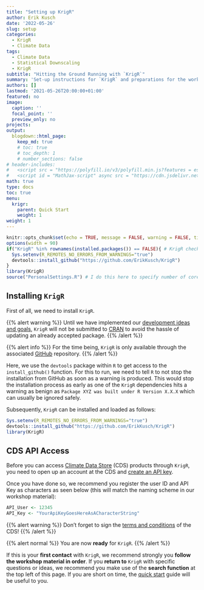 ```yaml
---
title: "Setting up KrigR"
author: Erik Kusch
date: '2022-05-26'
slug: setup
categories:
  - KrigR
  - Climate Data
tags:
  - Climate Data
  - Statistical Downscaling
  - KrigR
subtitle: "Hitting the Ground Running with `KrigR`"
summary: 'Set-up instructions for `KrigR` and preparations for the workshop.'
authors: []
lastmod: '2021-05-26T20:00:00+01:00'
featured: no
image:
  caption: ''
  focal_point: ''
  preview_only: no
projects: 
output:
  blogdown::html_page:
    keep_md: true
    # toc: true
    # toc_depth: 1
    # number_sections: false
# header-includes:
#   <script src = "https://polyfill.io/v3/polyfill.min.js?features = es6"></script>
#   <script id = "MathJax-script" async src = "https://cdn.jsdelivr.net/npm/mathjax@3/es5/tex-mml-chtml.js"></script>
math: true
type: docs
toc: true 
menu:
  krigr:
    parent: Quick Start
    weight: 1
weight: 1
---
```


```r
knitr::opts_chunk$set(echo = TRUE, message = FALSE, warning = FALSE, tidy='styler', tidy.opts=list(strict=TRUE), fig.width = 15, fig.height = 8)
options(width = 90)
if("KrigR" %in% rownames(installed.packages()) == FALSE){ # KrigR check
  Sys.setenv(R_REMOTES_NO_ERRORS_FROM_WARNINGS="true")
  devtools::install_github("https://github.com/ErikKusch/KrigR")
}
library(KrigR)
source("PersonalSettings.R") # I do this here to specify number of cores and API credentials and am thus not sharing this file
```

<!-- # Setting Things Up & Preparing the Workshop -->
## Installing `KrigR`
First of all, we need to install `KrigR`. 

{{% alert warning %}}
Until we have implemented our [development ideas and goals](/courses//krigr/outlook/), `KrigR` will not be submitted to [CRAN](https://cran.r-project.org/) to avoid the hassle of updating an already accepted package.
{{% /alert %}}

{{% alert info %}}
For the time being, `KrigR` is only available through the associated [GitHub](https://github.com/ErikKusch/KrigR) repository.
{{% /alert %}}

<!-- {{% alert danger %}} -->
<!-- Example text that *may* contain **markdown** `markup`. -->
<!-- {{% /alert %}} -->

<!-- {{% alert normal %}} -->
<!-- Example text that *may* contain **markdown** `markup`. -->
<!-- {{% /alert %}} -->

Here, we use the `devtools` package within `R` to get access to the `install_github()` function. For this to run, we need to tell `R` to not stop the installation from GitHub as soon as a warning is produced. This would stop the installation process as early as one of the `KrigR` dependencies hits a warning as benign as `Package XYZ was built under R Version X.X.X` which can usually be ignored safely. 

Subsequently, `KrigR` can be installed and loaded as follows:

```r
Sys.setenv(R_REMOTES_NO_ERRORS_FROM_WARNINGS="true")
devtools::install_github("https://github.com/ErikKusch/KrigR")
library(KrigR)
```


## CDS API Access
Before you can access [Climate Data Store](https://cds.climate.copernicus.eu/) (CDS) products through `KrigR`, you need to open up an account at the CDS and [create an API key](https://cds.climate.copernicus.eu/api-how-to). 

Once you have done so, we recommend you register the user ID and API Key as characters as seen below (this will match the naming scheme in our workshop material):

```r
API_User <- 12345
API_Key <- "YourApiKeyGoesHereAsACharacterString"
```

{{% alert warning %}}
Don't forget to sign the [terms and conditions](https://cds.climate.copernicus.eu/cdsapp/#!/terms/licence-to-use-copernicus-products) of the CDS!
{{% /alert %}}

{{% alert normal %}}
You are now **ready** for `KrigR`.
{{% /alert %}}

If this is your **first contact** with `KrigR`, we recommend strongly you **follow the workshop material in order**. If you **return to** `KrigR` with specific questions or ideas, we recommend you make use of the **search function** at the top left of this page. If you are short on time, the [quick start](/courses/krigr/quickstart/) guide will be useful to you.

<!-- ## Session Info -->
<!-- ```{r, echo = FALSE} -->
<!-- sessionInfo() -->
<!-- ``` -->